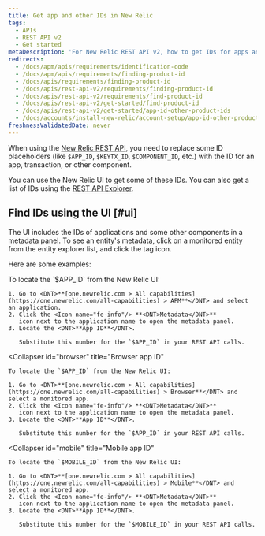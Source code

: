 ```yaml
---
title: Get app and other IDs in New Relic
tags:
  - APIs
  - REST API v2
  - Get started
metaDescription: 'For New Relic REST API v2, how to get IDs for apps and other New Relic-identified components.'
redirects:
  - /docs/apm/apis/requirements/identification-code
  - /docs/apm/apis/requirements/finding-product-id
  - /docs/apis/requirements/finding-product-id
  - /docs/apis/rest-api-v2/requirements/finding-product-id
  - /docs/apis/rest-api-v2/requirements/find-product-id
  - /docs/apis/rest-api-v2/get-started/find-product-id
  - /docs/apis/rest-api-v2/get-started/app-id-other-product-ids
  - /docs/accounts/install-new-relic/account-setup/app-id-other-product-ids
freshnessValidatedDate: never
---
```


When using the [New Relic REST API](/docs/apis/rest-api-v2/getting-started/introduction-new-relic-rest-api-v2), you need to replace some ID placeholders (like `$APP_ID`, `$KEYTX_ID`, `$COMPONENT_ID`, etc.) with the ID for an app, transaction, or other component.

You can use the New Relic UI to get some of these IDs. You can also get a list of IDs using the [REST API Explorer](/docs/apis/rest-api-v2/get-started/list-application-id-host-id-instance-id).

## Find IDs using the UI  [#ui]

The UI includes the IDs of applications and some other components in a metadata panel. To see an entity's metadata, click on a monitored entity from the entity explorer list, and click the tag icon.  

Here are some examples:

<CollapserGroup>
  <Collapser
    id="apm"
    title="APM: App ID"
  >
    To locate the `$APP_ID` from the New Relic UI:

    1. Go to <DNT>**[one.newrelic.com > All capabilities](https://one.newrelic.com/all-capabilities) > APM**</DNT> and select an application.
    2. Click the <Icon name="fe-info"/> **<DNT>Metadata</DNT>**
       icon next to the application name to open the metadata panel.
    3. Locate the <DNT>**App ID**</DNT>.

       Substitute this number for the `$APP_ID` in your REST API calls.
  </Collapser>

  <Collapser
    id="browser"
    title="Browser app ID"
  >
    To locate the `$APP_ID` from the New Relic UI:

    1. Go to <DNT>**[one.newrelic.com > All capabilities](https://one.newrelic.com/all-capabilities) > Browser**</DNT> and select a monitored app.
    2. Click the <Icon name="fe-info"/> **<DNT>Metadata</DNT>**
       icon next to the application name to open the metadata panel.
    3. Locate the <DNT>**App ID**</DNT>.

       Substitute this number for the `$APP_ID` in your REST API calls.
  </Collapser>

  <Collapser
    id="mobile"
    title="Mobile app ID"
  >
    To locate the `$MOBILE_ID` from the New Relic UI:

    1. Go to <DNT>**[one.newrelic.com > All capabilities](https://one.newrelic.com/all-capabilities) > Mobile**</DNT> and select a monitored app.
    2. Click the <Icon name="fe-info"/> **<DNT>Metadata</DNT>**
       icon next to the application name to open the metadata panel.
    3. Locate the <DNT>**App ID**</DNT>.

       Substitute this number for the `$MOBILE_ID` in your REST API calls.
  </Collapser>
</CollapserGroup>
